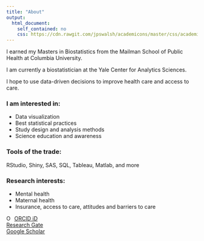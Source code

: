 ```yaml
---
title: "About"
output:
  html_document:
    self_contained: no
    css: https://cdn.rawgit.com/jpswalsh/academicons/master/css/academicons.min.css
---
```


I earned my Masters in Biostatistics from the Mailman School of Public Health at Columbia University.

I am currently a biostatistician at the Yale Center for Analytics Sciences.

I hope to use data-driven decisions to improve health care and access to care.

### I am interested in: 
- Data visualization
- Best statistical practices
- Study design and analysis methods
- Science education and awareness

### Tools of the trade: 
RStudio, Shiny, SAS, SQL, Tableau, Matlab, and more

### Research interests:
- Mental health
- Maternal health
- Insurance, access to care, attitudes and barriers to care

<div itemscope itemtype="https://schema.org/Person"><a itemprop="sameAs" content="https://orcid.org/0000-0002-6387-582X" href="https://orcid.org/0000-0002-6387-582X" target="orcid.widget" rel="me noopener noreferrer" style="vertical-align:top;"><img src="https://orcid.org/sites/default/files/images/orcid_16x16.png" style="width:1em;margin-right:.5em;" alt="ORCID iD icon">ORCID iD</a></div>

<div><a href="https://www.researchgate.net/profile/Kaitlin-Maciejewski"> 
<i class="ai ai-researchgate-square ai-1.5x"></i> Research Gate</a></div>

<div><a href="https://scholar.google.com/citations?user=ugU8DQQAAAAJ&hl=en">
<i class="ai ai-google-scholar-square ai-1.5x"></i> Google Scholar</a></div>
